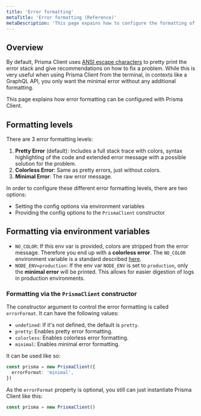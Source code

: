 ```yaml
---
title: 'Error formatting'
metaTitle: 'Error formatting (Reference)'
metaDescription: 'This page expains how to configure the formatting of errors when using Prisma Client.'
---
```


## Overview

By default, Prisma Client uses [ANSI escape characters](https://en.wikipedia.org/wiki/ANSI_escape_code) to pretty print the error stack and give recommendations on how to fix a problem. While this is very useful when using Prisma Client from the terminal, in contexts like a GraphQL API, you only want the minimal error without any additional formatting.

This page explains how error formatting can be configured with Prisma Client.

## Formatting levels

There are 3 error formatting levels:

1. **Pretty Error** (default): Includes a full stack trace with colors, syntax highlighting of the code and extended error message with a possible solution for the problem.
2. **Colorless Error**: Same as pretty errors, just without colors.
3. **Minimal Error**: The raw error message.

In order to configure these different error formatting levels, there are two options:

- Setting the config options via environment variables
- Providing the config options to the `PrismaClient` constructor

## Formatting via environment variables

- `NO_COLOR`: If this env var is provided, colors are stripped from the error message. Therefore you end up with a **colorless error**. The `NO_COLOR` environment variable is a standard described [here](https://no-color.org/).
- `NODE_ENV=production`: If the env var `NODE_ENV` is set to `production`, only the **minimal error** will be printed. This allows for easier digestion of logs in production environments.

### Formatting via the `PrismaClient` constructor

The constructor argument to control the error formatting is called `errorFormat`. It can have the following values:

- `undefined`: If it's not defined, the default is `pretty`.
- `pretty`: Enables pretty error formatting.
- `colorless`: Enables colorless error formatting.
- `minimal`: Enables minimal error formatting.

It can be used like so:

```ts
const prisma = new PrismaClient({
  errorFormat: 'minimal',
})
```

As the `errorFormat` property is optional, you still can just instantiate Prisma Client like this:

```ts
const prisma = new PrismaClient()
```
